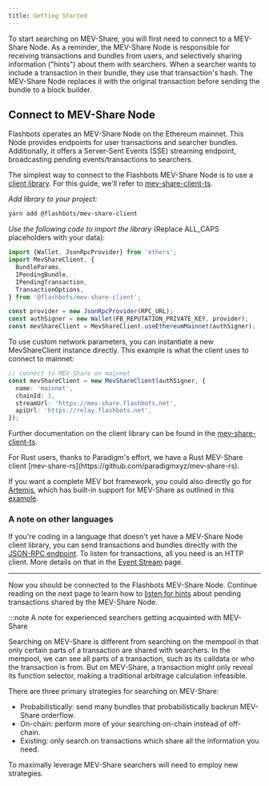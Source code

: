 ```yaml
---
title: Getting Started
---
```



To start searching on MEV-Share, you will first need to connect to a MEV-Share Node. As a reminder, the MEV-Share Node is responsible for receiving transactions and bundles from users, and selectively sharing information ("hints") about them with searchers. When a searcher wants to include a transaction in their bundle, they use that transaction's hash. The MEV-Share Node replaces it with the original transaction before sending the bundle to a block builder.

## Connect to MEV-Share Node

Flashbots operates an MEV-Share Node on the Ethereum mainnet. This Node provides endpoints for user transactions and searcher bundles. Additionally, it offers a Server-Sent Events (SSE) streaming endpoint, broadcasting pending events/transactions to searchers.

The simplest way to connect to the Flashbots MEV-Share Node is to use a [client library](/flashbots-auction/libraries/mev-share-clients). For this guide, we'll refer to [mev-share-client-ts](https://github.com/flashbots/mev-share-client-ts).

<Tabs>
<TabItem value="ts" label="Typescript">

_Add library to your project:_

```bash
yarn add @flashbots/mev-share-client
```

_Use the following code to import the library_ (Replace ALL_CAPS placeholders with your data):

```typescript
import {Wallet, JsonRpcProvider} from 'ethers';
import MevShareClient, {
  BundleParams,
  IPendingBundle,
  IPendingTransaction,
  TransactionOptions,
} from '@flashbots/mev-share-client';

const provider = new JsonRpcProvider(RPC_URL);
const authSigner = new Wallet(FB_REPUTATION_PRIVATE_KEY, provider);
const mevShareClient = MevShareClient.useEthereumMainnet(authSigner);
```

To use custom network parameters, you can instantiate a new MevShareClient instance directly. This example is what the client uses to connect to mainnet:

```typescript
// connect to MEV-Share on mainnet
const mevShareClient = new MevShareClient(authSigner, {
  name: 'mainnet',
  chainId: 1,
  streamUrl: 'https://mev-share.flashbots.net',
  apiUrl: 'https://relay.flashbots.net',
});
```

Further documentation on the client library can be found in the [mev-share-client-ts](https://github.com/flashbots/mev-share-client-ts).

</TabItem>

<TabItem value="Rust" label="Rust">
For Rust users, thanks to Paradigm's effort, we have a Rust MEV-Share client [mev-share-rs](https://github.com/paradigmxyz/mev-share-rs).

If you want a complete MEV bot framework, you could also directly go for [Artemis](https://github.com/paradigmxyz/artemis), which has built-in support for MEV-Share as outlined in this [example](https://github.com/paradigmxyz/artemis/blob/main/examples/mev-share-arb/src/main.rs).
</TabItem>
</Tabs>

### A note on other languages

If you're coding in a language that doesn't yet have a MEV-Share Node client library, you can send transactions and bundles directly with the [JSON-RPC endpoint](/flashbots-auction/advanced/rpc-endpoint). To listen for transactions, all you need is an HTTP client. More details on that in the [Event Stream](/flashbots-mev-share/searchers/event-stream) page.

---

Now you should be connected to the Flashbots MEV-Share Node. Continue reading on the next page to learn how to [listen for hints](/flashbots-mev-share/searchers/event-stream) about pending transactions shared by the MEV-Share Node.

:::note A note for experienced searchers getting acquainted with MEV-Share

Searching on MEV-Share is different from searching on the mempool in that only certain parts of a transaction are shared with searchers. In the mempool, we can see all parts of a transaction, such as its calldata or who the transaction is from. But on MEV-Share, a transaction might only reveal its function selector, making a traditional arbitrage calculation infeasible.

There are three primary strategies for searching on MEV-Share:

- Probabilistically: send many bundles that probabilistically backrun MEV-Share orderflow.
- On-chain: perform more of your searching on-chain instead of off-chain.
- Existing: only search on transactions which share all the information you need.

To maximally leverage MEV-Share searchers will need to employ new strategies.
